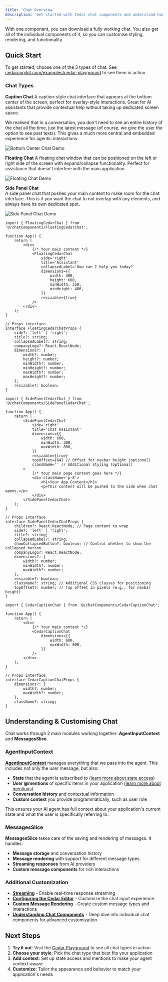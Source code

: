 ```yaml
---
title: 'Chat Overview'
description: 'Get started with Cedar chat components and understand how they work'
---
```


With one component, you can download a fully working chat. You also get all of the individual components of it, so you can customise styling, rendering, and functionality.

## Quick Start

To get started, choose one of the 3 types of chat. See [cedarcopilot.com/examples/cedar-playground](https://cedarcopilot.com/examples/cedar-playground) to see them in action.

### Chat Types

**Caption Chat**
A caption-style chat interface that appears at the bottom center of the screen, perfect for overlay-style interactions. Great for AI assistants that provide contextual help without taking up dedicated screen space.

We realised that in a conversation, you don't need to see an entire history of the chat all the time, just the latest message (of course, we give the user the option to see past texts). This gives a much more central and embedded experience for agentic interactions

<img
	src='https://vrhlhwfhghqbpdpfnpdq.supabase.co/storage/v1/object/public/logos/caption.gif'
	alt='Bottom Center Chat Demo'
/>

**Floating Chat**
A floating chat window that can be positioned on the left or right side of the screen with expand/collapse functionality. Perfect for assistance that doesn't interfere with the main application.

<img
	src='https://vrhlhwfhghqbpdpfnpdq.supabase.co/storage/v1/object/public/logos/floating.gif'
	alt='Floating Chat Demo'
/>

**Side Panel Chat**  
A side panel chat that pushes your main content to make room for the chat interface. This is if you want the chat to not overlap with any elements, and always have its own dedicated spot.

<img
	src='https://vrhlhwfhghqbpdpfnpdq.supabase.co/storage/v1/object/public/logos/sidepanel.gif'
	alt='Side Panel Chat Demo'
/>

<CodeGroup>

```tsx Floating Chat
import { FloatingCedarChat } from '@/chatComponents/FloatingCedarChat';

function App() {
	return (
		<div>
			{/* Your main content */}
			<FloatingCedarChat
				side='right'
				title='Assistant'
				collapsedLabel='How can I help you today?'
				dimensions={{
					width: 400,
					height: 600,
					minWidth: 350,
					minHeight: 400,
				}}
				resizable={true}
			/>
		</div>
	);
}

// Props interface
interface FloatingCedarChatProps {
	side?: 'left' | 'right';
	title?: string;
	collapsedLabel?: string;
	companyLogo?: React.ReactNode;
	dimensions?: {
		width?: number;
		height?: number;
		minWidth?: number;
		minHeight?: number;
		maxWidth?: number;
		maxHeight?: number;
	};
	resizable?: boolean;
}
```

```tsx Side Panel Chat
import { SidePanelCedarChat } from '@/chatComponents/SidePanelCedarChat';

function App() {
	return (
		<SidePanelCedarChat
			side='right'
			title='Chat Assistant'
			dimensions={{
				width: 600,
				minWidth: 300,
				maxWidth: 800,
			}}
			resizable={true}
			topOffset={64} // Offset for navbar height (optional)
			className='' // Additional styling (optional)
		>
			{/* Your main page content goes here */}
			<div className='p-8'>
				<h1>Your App Content</h1>
				<p>This content will be pushed to the side when chat opens.</p>
			</div>
		</SidePanelCedarChat>
	);
}

// Props interface
interface SidePanelCedarChatProps {
	children?: React.ReactNode; // Page content to wrap
	side?: 'left' | 'right';
	title?: string;
	collapsedLabel?: string;
	showCollapsedButton?: boolean; // Control whether to show the collapsed button
	companyLogo?: React.ReactNode;
	dimensions?: {
		width?: number;
		minWidth?: number;
		maxWidth?: number;
	};
	resizable?: boolean;
	className?: string; // Additional CSS classes for positioning
	topOffset?: number; // Top offset in pixels (e.g., for navbar height)
}
```

```tsx Bottom Center Chat
import { CedarCaptionChat } from '@/chatComponents/CedarCaptionChat';

function App() {
	return (
		<div>
			{/* Your main content */}
			<CedarCaptionChat
				dimensions={{
					width: 600,
					maxWidth: 800,
				}}
			/>
		</div>
	);
}

// Props interface
interface CedarCaptionChatProps {
	dimensions?: {
		width?: number;
		maxWidth?: number;
	};
	className?: string;
}
```

</CodeGroup>

## Understanding & Customising Chat

Chat works through 2 main modules working together: **AgentInputContext** and **MessagesSlice**.

### AgentInputContext

[**AgentInputContext**](/getting-started/agent-input-context/agent-input-context) manages everything that we pass into the agent. This includes not only the user message, but also:

- **State** that the agent is subscribed to ([learn more about state access](/getting-started/chat/subscribing-state))
- **User @mentions** of specific items in your application ([learn more about mentions](/getting-started/chat/mentions))
- **Conversation history** and contextual information
- **Custom context** you provide programmatically, such as user role

This ensures your AI agent has full context about your application's current state and what the user is specifically referring to.

### MessagesSlice

**MessagesSlice** takes care of the saving and rendering of messages. It handles:

- **Message storage** and conversation history
- **Message rendering** with support for different message types
- **Streaming responses** from AI providers
- **Custom message components** for rich interactions

### Additional Customization

- **[Streaming](/getting-started/chat/streaming)** - Enable real-time response streaming
- **[Configuring the Cedar Editor](/getting-started/chat/configuring-cedar-editor)** - Customize the chat input experience
- **[Custom Message Rendering](/getting-started/chat/custom-message-rendering)** - Create custom message types and interactions
- **[Understanding Chat Components](/getting-started/chat/chat-components)** - Deep dive into individual chat components for advanced customization

## Next Steps

1. **Try it out**: Visit the [Cedar Playground](https://cedarcopilot.com/examples/cedar-playground) to see all chat types in action
2. **Choose your style**: Pick the chat type that best fits your application
3. **Add context**: Set up state access and mentions to make your agent context-aware
4. **Customize**: Tailor the appearance and behavior to match your application's needs
